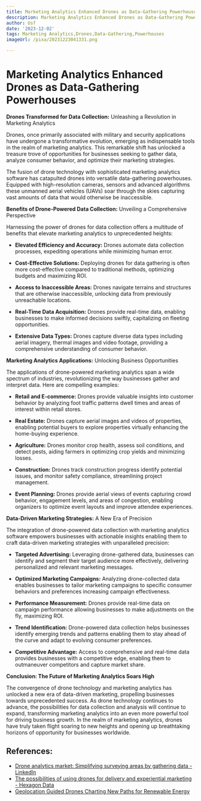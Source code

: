 ```yaml
---
title: Marketing Analytics Enhanced Drones as Data-Gathering Powerhouses
description: Marketing Analytics Enhanced Drones as Data-Gathering Powerhouses
author: Usf
date: '2023-12-02'
tags: Marketing Analytics,Drones,Data-Gathering,Powerhouses
imageUrl: /pixa/20231223041331.png

---
```

# Marketing Analytics Enhanced Drones as Data-Gathering Powerhouses

**Drones Transformed for Data Collection:** Unleashing a Revolution in Marketing Analytics

Drones, once primarily  associated with military and security applications have undergone a transformative evolution, emerging  as  indispensable tools in the realm  of marketing analytics. This remarkable shift has unlocked a treasure trove of opportunities for businesses seeking to gather data, analyze consumer behavior, and optimize their marketing strategies.

The fusion of drone technology with sophisticated marketing  analytics software has catapulted drones into versatile data-gathering powerhouses. Equipped  with high-resolution cameras, sensors and advanced algorithms these unmanned aerial vehicles (UAVs)  soar through  the skies capturing vast amounts of data that would  otherwise  be inaccessible.

**Benefits  of Drone-Powered Data Collection:** Unveiling  a Comprehensive Perspective

Harnessing the power of drones for data  collection offers a  multitude of benefits that elevate marketing analytics to unprecedented heights:

- **Elevated Efficiency and Accuracy:** Drones automate data collection processes, expediting operations while minimizing human error.

-  **Cost-Effective Solutions:** Deploying drones for data gathering is often more cost-effective compared  to  traditional methods, optimizing budgets and maximizing ROI.

- **Access to Inaccessible Areas:** Drones navigate terrains  and  structures that are otherwise inaccessible, unlocking data from previously unreachable locations.

- **Real-Time Data Acquisition:** Drones provide real-time data, enabling businesses to make informed decisions swiftly, capitalizing on fleeting opportunities.

- **Extensive Data Types:** Drones capture diverse data  types including aerial imagery, thermal images and video footage, providing a comprehensive understanding of consumer  behavior.

**Marketing Analytics Applications:**  Unlocking Business Opportunities

The applications of drone-powered marketing analytics span a wide spectrum of industries, revolutionizing the way businesses gather and interpret data. Here are compelling examples:

- **Retail and E-commerce:** Drones  provide valuable insights into customer  behavior by analyzing foot traffic patterns  dwell times and areas of  interest  within retail stores.

- **Real Estate:**  Drones capture aerial images  and videos of properties, enabling potential buyers to explore  properties virtually  enhancing the home-buying experience.

-  **Agriculture:** Drones monitor crop  health, assess soil conditions, and detect pests, aiding farmers in optimizing crop yields  and minimizing losses.

- **Construction:** Drones track construction progress identify potential issues, and monitor safety compliance, streamlining project management.

- **Event Planning:** Drones provide aerial views of events capturing crowd behavior, engagement levels, and areas of congestion, enabling organizers to optimize event layouts and improve attendee experiences.

**Data-Driven Marketing Strategies:** A New Era of Precision

The integration of drone-powered data collection with marketing analytics software  empowers businesses with actionable insights  enabling them to craft data-driven marketing strategies with  unparalleled precision:

- **Targeted Advertising:** Leveraging drone-gathered data, businesses can identify and segment their target audience more effectively, delivering personalized and relevant marketing  messages.

- **Optimized Marketing  Campaigns:** Analyzing drone-collected data enables businesses to tailor marketing  campaigns to specific consumer behaviors and preferences increasing  campaign effectiveness.

- **Performance Measurement:** Drones  provide  real-time data on  campaign performance allowing businesses  to make adjustments on the fly, maximizing ROI.

- **Trend Identification:** Drone-powered data collection helps businesses identify  emerging trends and patterns enabling  them to stay ahead of the curve and adapt to evolving consumer preferences.

- **Competitive Advantage:** Access to  comprehensive and real-time data  provides businesses with  a competitive edge,  enabling them to outmaneuver competitors and capture market share.

**Conclusion: The Future of Marketing Analytics Soars High**

The convergence of  drone technology and marketing analytics has unlocked a new era  of data-driven marketing, propelling businesses towards unprecedented success. As drone technology continues to advance, the possibilities  for data collection and  analysis will continue  to expand, transforming marketing analytics  into an even more powerful tool for driving business growth. In the realm of marketing analytics, drones have truly taken flight soaring to new heights and opening up breathtaking horizons of opportunity  for businesses worldwide.

## References:
- [Drone analytics market: Simplifying surveying areas by gathering data - LinkedIn](https://www.linkedin.com/pulse/drone-analytics-market-simplifying-)
- [The possibilities of using drones for delivery and experiential marketing - Hexagon Data](https://www.hexagondata.com/en/marketing-automation/drones-for-experiential-marketing/)
- [Geolocation Guided Drones Charting New Paths for Renewable Energy](https://utilitiesone.com/geolocation-guided-drones-charting-new-paths-for-renewable-energy)
